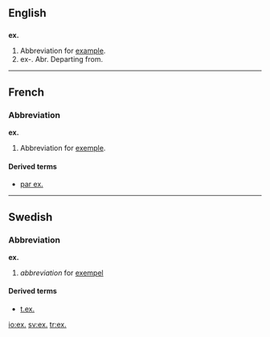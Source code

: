 ==English==

==={{abbreviation}}===
'''ex.'''

# Abbreviation for [[example]].
# ex-. Abr. Departing from.

----

==French==

===Abbreviation===
'''ex.'''

# Abbreviation for [[exemple#French|exemple]].

====Derived terms====
*[[par ex.]]

----

==Swedish==

===Abbreviation===
'''ex.'''

# ''abbreviation'' for [[exempel#Swedish|exempel]]

====Derived terms====
*[[t.ex.]]

[[io:ex.]]
[[sv:ex.]]
[[tr:ex.]]